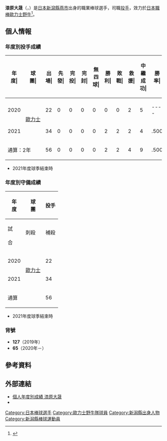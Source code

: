 {{Refimprove|time=2020-11-27T12:00:51+00:00}}
{{Infobox NPB player|
|name=漆原大晟|
|image=|
|width=300|
|position=投手|
|team=歐力士野牛|
|number=65|
|bats=右|
|throws=右|
|birthdate={{birth_date_and_age|1996|9|10|mf=y}}|
|birthplace={{JPN}}[[新瀉縣|新瀉縣]][[燕市|燕市]]|
|debutdate=8月23日
|debutyear=2020年
|debutteam=歐力士野牛
|statyear=2021年球季
|stat1label=勝投－敗投
|stat1value=2－2
|stat2label=中繼－救援
|stat2value=9－4
|stat3label=三振－四壞
|stat3value=53－27
|stat4label=防禦率
|stat4value=3.19
|teams=<nowiki></nowiki> 
* 新潟明訓高等學校
* 新潟醫療福祉大學
* [[歐力士野牛|歐力士野牛]](2019年－)
}}

'''漆原大晟'''（{{jpn|j=漆原 大晟|hg=うるしはら たいせい|rm=Urushihara Taisei}}，{{bd|1996年|9月10日|catIdx=Urushihara, Taisei}}）是[[日本|日本]][[新瀉縣|新瀉縣]][[燕市|燕市]]出身的職業棒球選手，司職[[投手|投手]]，效力於[[日本職棒|日本職棒]][[歐力士野牛|歐力士野牛]]<ref>{{cite web|url=https://www.niikei.jp/4500/|title=漆原大晟投手が育成ドラフト１位でオリックス・バファローズに指名|publisher=にいがた経済新聞|date=2018-10-25|access-date=2020-11-24|archive-date=2021-01-23|archive-url=https://web.archive.org/web/20210123104051/https://www.niikei.jp/4500/|dead-url=no}}</ref>。

== 個人情報 ==
=== 年度別投手成績 ===
{| class="wikitable" style="text-align:right; font-size:small"
|-bgcolor="#efefef"
!年<br>度|!!球<br>團|!!出<br>場|!!先<br>發|!!完<br>投|!!完<br>封|!!無<br>四<br>球|!!勝<br>利|!!敗<br>戰|!!救<br>援|!!中<br>繼<br>成<br>功|!!勝<br>率|!!打<br>者|!!投<br>球<br>局<br>數|!!被<br>安<br>打|!!被<br>全<br>壘<br>打|!!保<br>送|!!敬<br>遠|!!觸<br>身<br>球|!!三<br>振<br>數|!!暴<br>投|!!犯<br>規|!!失分|!!自<br>責<br>分|!!防<br>禦<br>率|!!WHIP
|-
|style="text-align:center;"|2020
|rowspan="2" style="text-align: center; white-space: nowrap;"|[[歐力士野牛|歐力士]]
|22||0||0||0||0||0||0||2||5||----||102||23.2||20||2||13||0||1||30||0||0||9||9||3.42||1.39
|-
|style="text-align:center;"|2021
|34||0||0||0||0||2||2||2||4||.500||148||35.2||30||4||14||1||1||23||1||0||13||12||3.03||1.23
|-
!colspan="2"|通算：2年
|56||0||0||0||0||2||2||4||9||.500||250||59.1||50||6||27||1||2||50||1||0||22||21||3.19||1.30
|}
* 2021年度球季結束時

=== 年度別守備成績 ===
{| class="wikitable" style="text-align: right; font-size: small; border-collapse:collapse; padding: 1px;"
!rowspan="2"|年<br />度!!rowspan="2"|球<br />團!!colspan="6"|投手
|-style="line-height:1.25em;"
!試<br /><br />合!!刺殺<br /><br />!!補殺<br /><br />!!失策<br /><br />!!併殺<br /><br />!!守備率<br /><br />
|-
|style="text-align:center;"|2020
|rowspan="2" style="text-align: center; white-space:nowrap;"|[[歐力士野牛|歐力士]]
|22||1||3||0||0||1.000
|-
|style="text-align:center;"|2021
|34||0||5||0||0||1.000
|-
!colspan="2"|通算
|56||1||8||0||0||1.000
|}
* 2021年度球季結束時
=== 背號 ===
* '''127'''（2019年）
* '''65'''（2020年－）

== 參考資料 ==
{{reflist}}

== 外部連結 ==
* [https://npb.jp/bis/players/11315138.html 個人年度別成績 漆原大晟] {{Wayback|url=https://npb.jp/bis/players/11315138.html |date=20210125134036 }} {{ja icon}} 
* {{Baseballstats|brm=urushi000tai}}

{{歐力士野牛球團球員名單}}
{{DEFAULTSORT:Urushihara, Taisei}}
[[Category:日本棒球選手|Category:日本棒球選手]]
[[Category:歐力士野牛隊球員|Category:歐力士野牛隊球員]]
[[Category:新潟縣出身人物|Category:新潟縣出身人物]]
[[Category:新潟縣棒球運動員|Category:新潟縣棒球運動員]]